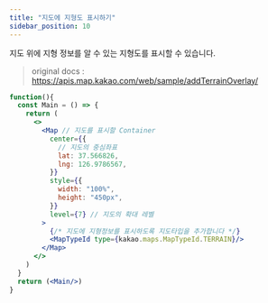 ```yaml
---
title: "지도에 지형도 표시하기"
sidebar_position: 10
---
```


지도 위에 지형 정보를 알 수 있는 지형도를 표시할 수 있습니다.

> original docs : https://apis.map.kakao.com/web/sample/addTerrainOverlay/

```jsx live
function(){
  const Main = () => {
    return (
      <>
        <Map // 지도를 표시할 Container
          center={{
            // 지도의 중심좌표
            lat: 37.566826,
            lng: 126.9786567,
          }}
          style={{
            width: "100%",
            height: "450px",
          }}
          level={7} // 지도의 확대 레벨
        >
          {/* 지도에 지형정보를 표시하도록 지도타입을 추가합니다 */}
          <MapTypeId type={kakao.maps.MapTypeId.TERRAIN}/>
        </Map>
      </>
    )
  }
  return (<Main/>)
}
```
